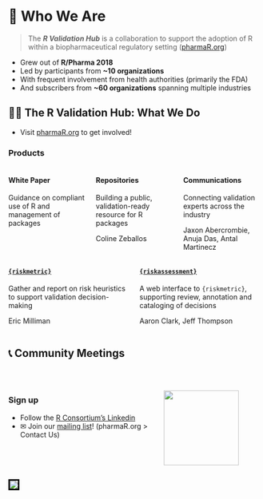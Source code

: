 
# 👋 Who We Are {transition="none-in slide-out"}

::: { style="font-size: 1.0em;" }
> The ***R Validation Hub*** is a collaboration to support the adoption of R
> within a biopharmaceutical regulatory setting ([pharmaR.org](https://www.pharmaR.org))
:::

* Grew out of **R/Pharma 2018**
* Led by participants from **~10 organizations**
* With frequent involvement from health authorities (primarily the FDA)
* And subscribers from **~60 organizations** spanning multiple industries









## 👷‍♂️ The R Validation Hub: What We Do {transition="slide-in slide-out"}

- Visit [pharmaR.org](https://www.pharmaR.org) to get involved!

### Products {.center}

::::: {.columns}
:::: {.column width="29%" .panel .font-size-small}
#### White Paper
Guidance on compliant use of R and management of packages
::::

:::: {.column width="29%" .panel .font-size-small}
#### Repositories

Building a public, validation-ready resource for R packages  

::: {.person}
Coline Zeballos
:::
::::

:::: {.column width="29%" .panel .font-size-small}
#### Communications

Connecting validation experts across the industry


::: {.person}
Jaxon Abercrombie, Anuja Das, Antal Martinecz
:::
::::
:::::


::::: {.columns}
:::: {.column width="29%" .panel .font-size-small}
#### [`{riskmetric}`](https://github.com/pharmaR/riskmetric)

Gather and report on risk heuristics to support validation decision-making

::: {.person}
Eric Milliman
:::
::::

:::: {.column width="29%" .panel .font-size-small}
#### [`{riskassessment}`](https://github.com/pharmaR/riskassessment)

A web interface to `{riskmetric}`, supporting review,
annotation and cataloging of decisions

::: {.person}
Aaron Clark, Jeff Thompson
:::
::::

<!-- :::: {.column width="29%" .panel .font-size-small} -->
<!-- #### [`{riskscore}`](https://github.com/pharmaR/riskscore) -->

<!-- An R data package capturing risk metrics across all of CRAN -->

<!-- ::: {.person} -->
<!-- Aaron Clark -->
<!-- ::: -->
<!-- :::: -->
:::::









## 📞 Community Meetings

<br>

::: columns
::: {.column width="60%"}
### Sign up

-   Follow the [R Consortium's
    Linkedin](https://www.linkedin.com/company/r-consortium/posts/)
-   ✉ Join our [mailing
    list](https://lists.r-consortium.org/g/RConsortium-Validation-Hub)!
    (pharmaR.org \> Contact Us)
:::

::: {.column width="40%"}
![](resources/linkedIn-logo.png){height="150"}
:::
:::

::: columns
::: {.column width="80%"}
![](resources/contact_us.png){style="border-color:black; border-style:solid; border-width:0.25em;"}
:::
:::